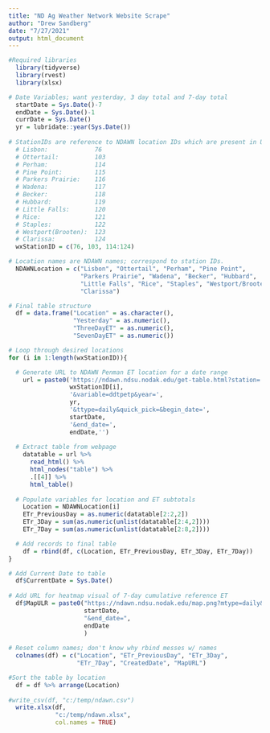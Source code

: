 ---
title: "ND Ag Weather Network Website Scrape"
author: "Drew Sandberg"
date: "7/27/2021"
output: html_document
---

```{r}
#Required libraries
  library(tidyverse)
  library(rvest)
  library(xlsx)

# Date Variables; want yesterday, 3 day total and 7-day total
  startDate = Sys.Date()-7
  endDate = Sys.Date()-1
  currDate = Sys.Date()
  yr = lubridate::year(Sys.Date())
  
# StationIDs are reference to NDAWN location IDs which are present in URL
  # Lisbon:             76
  # Ottertail:          103
  # Perham:             114
  # Pine Point:         115
  # Parkers Prairie:    116
  # Wadena:             117
  # Becker:             118
  # Hubbard:            119
  # Little Falls:       120
  # Rice:               121
  # Staples:            122
  # Westport(Brooten):  123
  # Clarissa:           124
  wxStationID = c(76, 103, 114:124)

# Location names are NDAWN names; correspond to station IDs.
  NDAWNLocation = c("Lisbon", "Ottertail", "Perham", "Pine Point", 
                    "Parkers Prairie", "Wadena", "Becker", "Hubbard", 
                    "Little Falls", "Rice", "Staples", "Westport/Brooten", 
                    "Clarissa")

# Final table structure
  df = data.frame("Location" = as.character(),
                  "Yesterday" = as.numeric(),
                  "ThreeDayET" = as.numeric(),
                  "SevenDayET" = as.numeric())

# Loop through desired locations
for (i in 1:length(wxStationID)){

  # Generate URL to NDAWN Penman ET location for a date range
    url = paste0('https://ndawn.ndsu.nodak.edu/get-table.html?station=',
                 wxStationID[i],
                 '&variable=ddtpetp&year=',
                 yr,
                 '&ttype=daily&quick_pick=&begin_date=',
                 startDate,
                 '&end_date=',
                 endDate,'')
  
  # Extract table from webpage
    datatable = url %>%
      read_html() %>%
      html_nodes("table") %>%
      .[[4]] %>%
      html_table()
  
  # Populate variables for location and ET subtotals
    Location = NDAWNLocation[i]
    ETr_PreviousDay = as.numeric(datatable[2:2,2])
    ETr_3Day = sum(as.numeric(unlist(datatable[2:4,2])))
    ETr_7Day = sum(as.numeric(unlist(datatable[2:8,2])))

  # Add records to final table
    df = rbind(df, c(Location, ETr_PreviousDay, ETr_3Day, ETr_7Day))
}

# Add Current Date to table
  df$CurrentDate = Sys.Date()
  
# Add URL for heatmap visual of 7-day cumulative reference ET
  df$MapULR = paste0("https://ndawn.ndsu.nodak.edu/map.png?mtype=daily&v=ddtpetpm&c=c&begin_date=",
                     startDate,
                     "&end_date=",
                     endDate
                     )
    
# Reset column names; don't know why rbind messes w/ names  
  colnames(df) = c("Location", "ETr_PreviousDay", "ETr_3Day", 
                   "ETr_7Day", "CreatedDate", "MapURL")

#Sort the table by location
  df = df %>% arrange(Location)
  
#write_csv(df, "c:/temp/ndawn.csv")
  write.xlsx(df, 
             "c:/temp/ndawn.xlsx", 
             col.names = TRUE)

```